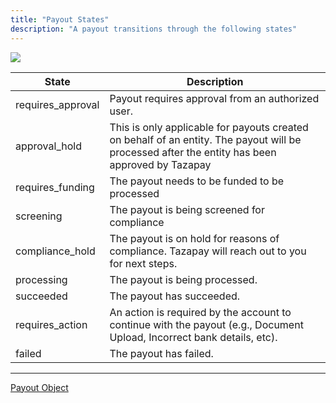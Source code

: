 ```yaml
---
title: "Payout States"
description: "A payout transitions through the following states"
---
```


![](/images/docs/5f16bdf1f8f14195906739607392f3b559d62a2f5dc824a096e3a13b403c506e-payout_state_machine.png)

| State              | Description                                                                                                                                    |
| ------------------ | ---------------------------------------------------------------------------------------------------------------------------------------------- |
| requires\_approval | Payout requires approval from an authorized user.                                                                                              |
| approval\_hold     | This is only applicable for payouts created on behalf of an entity. The payout will be processed after the entity has been approved by Tazapay |
| requires\_funding  | The payout needs to be funded to be processed                                                                                                  |
| screening          | The payout is being screened for compliance                                                                                                    |
| compliance\_hold   | The payout is on hold for reasons of compliance. Tazapay will reach out to you for next steps.                                                 |
| processing         | The payout is being processed.                                                                                                                 |
| succeeded          | The payout has succeeded.                                                                                                                      |
| requires\_action   | An action is required by the account to continue with the payout (e.g., Document Upload, Incorrect bank details, etc).                         |
| failed             | The payout has failed.                                                                                                                         |

***

[Payout Object](/docs/payout-object)
